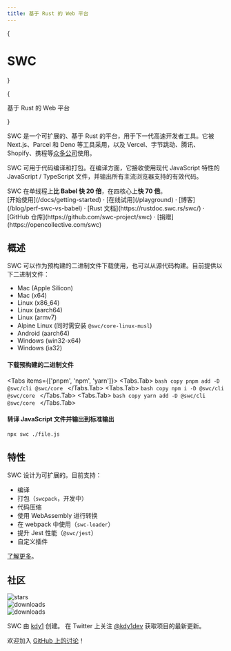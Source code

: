 ```yaml
---
title: 基于 Rust 的 Web 平台
---
```



{<h1 className="text-center font-extrabold md:text-5xl mt-8">SWC</h1>}

<div className="mx-auto max-w-full w-[880px] text-center px-4 my-10">
  {<p className="text-lg mb-2 text-gray-600 md:!text-2xl">
    基于 Rust 的 Web 平台
  </p>}
</div>

SWC 是一个可扩展的、基于 Rust 的平台，用于下一代高速开发者工具。它被 Next.js、Parcel 和 Deno 等工具采用，以及 Vercel、字节跳动、腾讯、Shopify、携程等[众多公司](/docs/customers)使用。

SWC 可用于代码编译和打包。在编译方面，它接收使用现代 JavaScript 特性的 JavaScript / TypeScript 文件，并输出所有主流浏览器支持的有效代码。

<Callout emoji="🏎">
  SWC 在单线程上<strong>比 Babel 快 20 倍</strong>，在四核心上<strong>快 70 倍</strong>。
</Callout>

<div className="mt-16 mb-20 text-center">
  [开始使用](/docs/getting-started) · [在线试用](/playground) · [博客](/blog/perf-swc-vs-babel) · [Rust 文档](https://rustdoc.swc.rs/swc/) · [GitHub 仓库](https://github.com/swc-project/swc) · [捐赠](https://opencollective.com/swc)
</div>

## 概述

SWC 可以作为预构建的二进制文件下载使用，也可以从源代码构建。目前提供以下二进制文件：

- Mac (Apple Silicon)
- Mac (x64)
- Linux (x86_64)
- Linux (aarch64)
- Linux (armv7)
- Alpine Linux (同时需安装 `@swc/core-linux-musl`)
- Android (aarch64)
- Windows (win32-x64)
- Windows (ia32)

#### 下载预构建的二进制文件

<Tabs items={['pnpm', 'npm', 'yarn']}>
  <Tabs.Tab>
    ```bash copy
    pnpm add -D @swc/cli @swc/core
    ```
  </Tabs.Tab>
  <Tabs.Tab>
    ```bash copy
    npm i -D @swc/cli @swc/core
    ```
  </Tabs.Tab>
  <Tabs.Tab>
    ```bash copy
    yarn add -D @swc/cli @swc/core
    ```
  </Tabs.Tab>
</Tabs>

#### 转译 JavaScript 文件并输出到标准输出

```bash copy
npx swc ./file.js
```

## 特性

SWC 设计为可扩展的。目前支持：

- 编译
- 打包（`swcpack`，开发中）
- 代码压缩
- 使用 WebAssembly 进行转换
- 在 webpack 中使用（`swc-loader`）
- 提升 Jest 性能（`@swc/jest`）
- 自定义插件

[了解更多](/docs/getting-started)。

## 社区

<div className="space-y-3">
  <div className="flex h-6">
    <img alt="stars" src="https://badgen.net/github/stars/swc-project/swc" className="inline-block mr-2"/>
  </div>

  <div className="flex h-6">
    <img alt="downloads" src="https://badgen.net/npm/dw/@swc/core?label=downloads%20(@swc/core)" className="inline-block mr-2"/>
  </div>

  <div className="flex h-6">
    <img alt="downloads" src="https://badgen.net/npm/dw/@swc/helpers?label=downloads%20(3rd%20party)" className="inline-block mr-2"/>
  </div>
</div>

SWC 由 [kdy1](https://github.com/kdy1) 创建。
在 Twitter 上关注 [@kdy1dev](https://twitter.com/kdy1dev) 获取项目的最新更新。

欢迎加入 [GitHub 上的讨论](https://github.com/swc-project/swc/discussions)！

